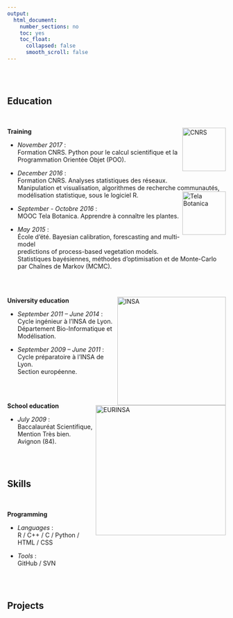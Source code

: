 ```yaml
---
output:
  html_document:
    number_sections: no
    toc: yes
    toc_float:
      collapsed: false
      smooth_scroll: false
---	
```


<br/><br/>


## Education

<br/>

**Training** [<img src="pictures/logo-cnrs.png" alt="CNRS" align="right" style="width:100px;">](http://www.cnrs.fr/fr/page-daccueil)

- *November 2017* :  
Formation CNRS. Python pour le calcul scientifique et la Programmation Orientée Objet (POO).

- *December 2016* :  
Formation CNRS. Analyses statistiques des réseaux.  
Manipulation et visualisation, algorithmes de recherche communautés,  
modélisation statistique, sous le logiciel R.
[<img src="pictures/logo-telabotanica.png" alt="Tela Botanica" align="right" style="width:100px;">](http://www.tela-botanica.org/site:accueil)

- *September - Octobre 2016* :  
MOOC Tela Botanica. Apprendre à connaître les plantes.

- *May 2015* :  
École d'été. Bayesian calibration, forescasting and multi-model  
predictions of process-based vegetation models.  
Statistiques bayésiennes, méthodes d'optimisation et de Monte-Carlo par Chaînes de Markov (MCMC).

<br/><br>

**University education** [<img src="pictures/logo-insa.png" alt="INSA" align="right" style="width:250px;">](https://www.insa-lyon.fr/)

- *September 2011 – June 2014* :  
Cycle ingénieur à l’INSA de Lyon.  
Département Bio-Informatique et Modélisation.

- *September 2009 – June 2011* :  [<img src="pictures/logo-eurinsa.png" alt="EURINSA" align="right" style="width:300px;">](https://www.insa-lyon.fr/fr/formation/premier-cycle-eurinsa)
Cycle préparatoire à l'INSA de Lyon.  
Section européenne.

<br/><br/>

**School education**

- *July 2009* :  
Baccalauréat Scientifique, Mention Très bien. Avignon (84).

<br/><br/>



## Skills

<br/>

**Programming**

- *Languages* :  
R / C++ / C / Python / HTML / CSS

- *Tools* :  
GitHub / SVN

<br/><br/>



## Projects

<br/>

